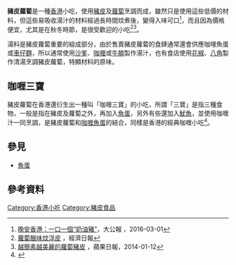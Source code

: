 {{noteTA
|1=zh-cn:小吃; zh-hk:小食;zh-mo:小食; zh-tw:小吃;
}}
{{Infobox prepared food
| name             = 豬皮蘿蔔
| image            = Curry pork rinds and radish.jpg
| caption          = 一碗咖喱三寶，有豬皮、蘿蔔及魚蛋。
| alternate_name   = 
| country          = [[香港|香港]]
| course           = 
| type             = [[小吃|小吃]]
| served           = 
| main_ingredient  = [[豬皮|豬皮]]、[[蘿蔔|蘿蔔]]及湯汁等
| variations       = 
| other            = 
}}
'''豬皮蘿蔔'''是一種[[香港|香港]]小吃，使用[[豬皮|豬皮]]及[[蘿蔔|蘿蔔]]烹調而成，雖然只是使用這些低價的材料，但這些易吸收湯汁的材料經過長時間炆煮後，變得入味可口<ref>[http://www.takungpao.com.hk/FM/waxg/2016-03/3286517_print.html 晚安香港：一口一個“奶油豬”]，大公報
，2016-03-01</ref>，而且因為價格便宜，尤其是在秋冬時節，是很受歡迎的小吃<ref>[http://food.ulifestyle.com.hk/restaurant/news/celebrityrecommendation/%E9%9F%9C%E9%9F%9C%E9%A3%9F%E8%AD%9C+%E8%98%BF%E8%94%94%E8%87%98%E5%91%B3%E7%82%86%E6%B5%AE%E7%9A%AE 蘿蔔臘味炆浮皮] {{Wayback|url=http://food.ulifestyle.com.hk/restaurant/news/celebrityrecommendation/%E9%9F%9C%E9%9F%9C%E9%A3%9F%E8%AD%9C+%E8%98%BF%E8%94%94%E8%87%98%E5%91%B3%E7%82%86%E6%B5%AE%E7%9A%AE |date=20160621173824 }}，經濟日報</ref><ref>[http://hk.apple.nextmedia.com/news/art/20140112/18588478 越簡素越美麗的蘿蔔豬皮 ] {{Wayback|url=http://hk.apple.nextmedia.com/news/art/20140112/18588478 |date=20140322115657 }}，蘋果日報，2014-01-12</ref>。

湯料是豬皮蘿蔔重要的組成部分，由於售賣豬皮蘿蔔的食肆通常還會供應咖哩魚蛋或[[車仔麵|車仔麵]]，所以通常使用[[沙爹|沙爹]]、[[咖喱|咖喱]]或[[牛腩|牛腩]]製作湯汁，也有食店使用[[花椒|花椒]]、[[八角|八角]]製作清湯烹調豬皮蘿蔔，特顯材料的原味。

== 咖喱三寶 ==
豬皮蘿蔔在香港還衍生出一種叫「咖喱三寶」的小吃，所謂「三寶」是指三種食物，一般是指在豬皮及蘿蔔之外，再加入[[魚蛋|魚蛋]]，另外有些還加入[[魷魚|魷魚]]，並使用咖喱汁一同烹調，是豬皮蘿蔔和[[咖喱魚蛋|咖喱魚蛋]]的結合，同樣是香港的經典咖喱小吃<ref name="UFood">{{cite news |title=輕鬆煮出3款港式街頭小食　咖喱魚蛋／煎釀三寶／碗仔翅 |url=https://food.ulifestyle.com.hk/recipe/detail/2136768/%E7%B0%A1%E6%98%93%E9%A3%9F%E8%AD%9C-%E8%BC%95%E9%AC%86%E7%85%AE%E5%87%BA3%E6%AC%BE%E6%B8%AF%E5%BC%8F%E8%A1%97%E9%A0%AD%E5%B0%8F%E9%A3%9F-%E5%92%96%E5%96%B1%E9%AD%9A%E8%9B%8B-%E7%85%8E%E9%87%80%E4%B8%89%E5%AF%B6-%E7%A2%97%E4%BB%94%E7%BF%85 |accessdate=2020-10-17 |work=UFood |date=2018-08-13 |archive-date=2020-10-19 |archive-url=https://web.archive.org/web/20201019181240/https://food.ulifestyle.com.hk/recipe/detail/2136768/%E7%B0%A1%E6%98%93%E9%A3%9F%E8%AD%9C-%E8%BC%95%E9%AC%86%E7%85%AE%E5%87%BA3%E6%AC%BE%E6%B8%AF%E5%BC%8F%E8%A1%97%E9%A0%AD%E5%B0%8F%E9%A3%9F-%E5%92%96%E5%96%B1%E9%AD%9A%E8%9B%8B-%E7%85%8E%E9%87%80%E4%B8%89%E5%AF%B6-%E7%A2%97%E4%BB%94%E7%BF%85 |dead-url=no }}</ref>。

== 參見 ==
*[[魚蛋|魚蛋]]

== 參考資料 ==
{{reflist}}

[[Category:香港小吃|Category:香港小吃]]
[[Category:豬皮食品|Category:豬皮食品]]